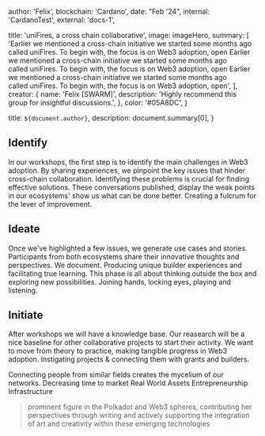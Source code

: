 
  author: 'Felix',
  blockchain: 'Cardano',
  date: "Feb '24",
  internal: 'CardanoTest',
  external: 'docs-1',

  title: 'uniFires, a cross chain collaborative',
  image: imageHero,
  summary: [
    'Earlier we mentioned a cross-chain initiative we started some months ago called uniFires. To begin with, the focus is on Web3 adoption, open Earlier we mentioned a cross-chain initiative we started some months ago called uniFires. To begin with, the focus is on Web3 adoption, open Earlier we mentioned a cross-chain initiative we started some months ago called uniFires. To begin with, the focus is on Web3 adoption, open',
  ],
  creator: {
    name: 'Felix [SWARM]',
    description: 'Highly recommend this group for insightful discussions.',
  },
  color: '#05A8DC',
}


title: `${document.author}`,
description: document.summary[0],
}

## Identify

In our workshops, the first step is to identify the main challenges in Web3 adoption. By sharing experiences, we pinpoint the key issues that hinder cross-chain collaboration. Identifying these problems is crucial for finding effective solutions. These conversations published, display the weak points in our ecosystems' show us what can be done better. Creating a fulcrum for the lever of improvement.

## Ideate

Once we've highlighted a few issues, we generate use cases and stories. Participants from both ecosystems share their innovative thoughts and perspectives. We document. Producing unique builder experiences and facilitating true learning. This phase is all about thinking outside the box and exploring new possibilities. Joining hands, locking eyes, playing and listening.

## Initiate

After workshops we will have a knowledge base. Our reasearch will be a nice baseline for other collaborative projects to start their activity. We want to move from theory to practice, making tangible progress in Web3 adoption. Instigating projects & connecting them with grants and builders.

Connecting people from similar fields creates the mycelium of our networks.
<TagList>
<TagListItem>Decreasing time to market</TagListItem>
<TagListItem>Real World Assets</TagListItem>
<TagListItem>Entrepreneurship</TagListItem>
<TagListItem>Infrastructure</TagListItem>
</TagList>

<Blockquote
  author={{ name: 'just_luuuu', role: 'Polkadot Senior Ambassador' }}
  image={{ src: headshot }}
>
prominent figure in the Polkadot and Web3 spheres, contributing her perspectives through writing and actively supporting the integration of art and creativity within these emerging technologies
</Blockquote>
